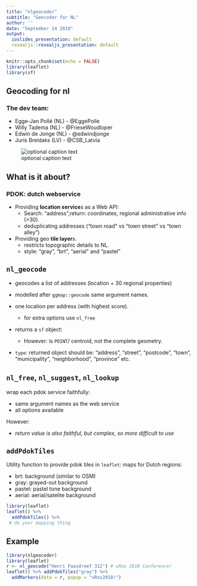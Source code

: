 ```yaml
---
title: "nlgeocoder"
subtitle: "Geocoder for NL"
author: ''
date: "September 14 2018"
output:
  ioslides_presentation: default
  revealjs::revealjs_presentation: default
---
```


```r
knitr::opts_chunk$set(echo = FALSE)
library(leaflet)
library(sf)
```

## Geocoding for nl

### The dev team:

- Egge-Jan Pollé (NL) - @EggePolle
- Willy Tadema (NL) - @FrieseWoudloper
- Edwin de Jonge (NL) - @edwindjonge
- Juris Breidaks (LV) - @CSB_Latvia

![optional caption text](dev_team.png)

## What is it about?

### PDOK: dutch webservice

- Providing **location service**s as a Web API:
  - Search: "address",return: coordinates, regional administrative info (>30).
  - deduplicating addresses ("town road" vs "town street" vs "town alley")
- Providing geo **tile layer**s.
  - restricts topographic details to NL. 
  - style: "gray", "brt", "aerial" and "pastel"

## `nl_geocode`

- geocodes a list of addresses (location + 30 regional properties)
- modelled after `ggmap::geocode` same argument names.
- one location per address (with highest score).

    - for extra options use `nl_free`
    
- returns a `sf` object:

    - However: is `POINT`/ centroid, not the complete geometry.

- `type`: returned object should be: "address", "street", "postcode", "town", "municipality", "neighborhood", "province" etc.

## `nl_free`, `nl_suggest`, `nl_lookup`

wrap each pdok service faithfully: 

- same argument names as the web service
- all options available

However:

- _return value is also faithful, but complex, so more difficult to use_

## `addPdokTiles`

Utility function to provide pdok tiles in `leaflet`: maps for Dutch regions:

- brt: background (similar to OSM)
- gray: grayed-out background
- pastel: pastel tone background
- aerial: aerial/satelite background


```r
library(leaflet)
leaflet() %>% 
  addPdokTiles() %>% 
 # do your mapping thing
```

## Example

```r
library(nlgeocoder)
library(leaflet)
r <- nl_geocode("Henri Faasdreef 312") # uRos 2018 Conference!
leaflet() %>% addPdokTiles("gray") %>% 
  addMarkers(data = r, popup = "uRos2018!")
```
